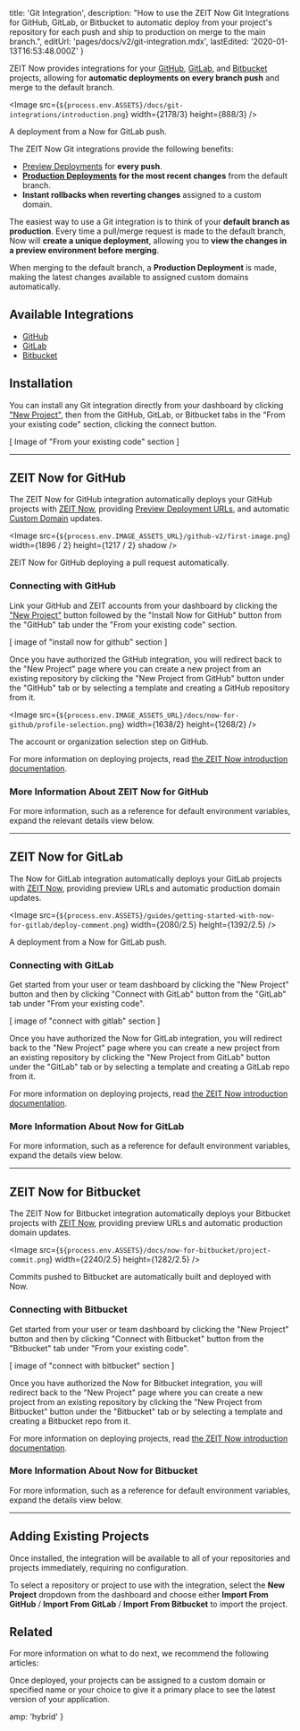 
  title: 'Git Integration',
  description:
    "How to use the ZEIT Now Git Integrations for GitHub, GitLab, or Bitbucket to automatic deploy from your project's repository for each push and ship to production on merge to the main branch.",
  editUrl: 'pages/docs/v2/git-integration.mdx',
  lastEdited: '2020-01-13T16:53:48.000Z'
}

ZEIT Now provides integrations for your [GitHub](#github), [GitLab](#gitlab), and [Bitbucket](#bitbucket) projects, allowing for **automatic deployments on every branch push** and merge to the default branch.

<Image
  src={`${process.env.ASSETS}/docs/git-integrations/introduction.png`}
  width={2178/3}
  height={888/3}
/>
<Caption style={{marginTop: '-40px'}}>A deployment from a Now for GitLab push.</Caption>

The ZEIT Now Git integrations provide the following benefits:

- [Preview Deployments](/docs/v2/platform/glossary#preview-deployments) for **every push**.
- **[Production Deployments](/docs/v2/platform/glossary#production-deployments) for the most recent changes** from the default branch.
- **Instant rollbacks when reverting changes** assigned to a custom domain.

The easiest way to use a Git integration is to think of your **default branch as production**. Every time a pull/merge request is made to the default branch, Now will **create a unique deployment**, allowing you to **view the changes in a preview environment before merging**.

When merging to the default branch, a **Production Deployment** is made, making the latest changes available to assigned custom domains automatically.

## Available Integrations

- [GitHub](#github)
- [GitLab](#gitlab)
- [Bitbucket](#bitbucket)

## Installation

You can install any Git integration directly from your dashboard by clicking ["New Project"](/new), then from the GitHub, GitLab, or Bitbucket tabs in the "From your existing code" section, clicking the connect button.

[ Image of "From your existing code" section ]

---

## ZEIT Now for GitHub

The ZEIT Now for GitHub integration automatically deploys your GitHub projects with [ZEIT Now](/now), providing [Preview Deployment URLs](/docs/v2/platform/deployments#preview), and automatic [Custom Domain](/docs/v2/custom-domains) updates.

<Image
  src={`${process.env.IMAGE_ASSETS_URL}/github-v2/first-image.png`}
  width={1896 / 2}
  height={1217 / 2}
  shadow
/>
<Caption>ZEIT Now for GitHub deploying a pull request automatically.</Caption>

### Connecting with GitHub

Link your GitHub and ZEIT accounts from your dashboard by clicking the ["New Project"](/new) button followed by the "Install Now for GitHub" button from the "GitHub" tab under the "From your existing code" section.

[ image of "install now for github" section ]

Once you have authorized the GitHub integration, you will redirect back to the "New Project" page where you can create a new project from an existing repository by clicking the "New Project from GitHub" button under the "GitHub" tab or by selecting a template and creating a GitHub repository from it.

<Image
  src={`${process.env.IMAGE_ASSETS_URL}/docs/now-for-github/profile-selection.png`}
  width={1638/2}
  height={1268/2}
/>
<Caption>The account or organization selection step on GitHub.</Caption>

For more information on deploying projects, read [the ZEIT Now introduction documentation](/docs).

### More Information About ZEIT Now for GitHub

For more information, such as a reference for default environment variables, expand the relevant details view below.

<CollapseGroup>
  <Collapse title="Default Behaviour">
    <GitHubDefaultBehaviour />
  </Collapse>

<Collapse title="Extending Your GitHub Workflow">
  <GitHubWorkflowExtension />
</Collapse>

<Collapse title="Included Environment Variables">
  <GitHubEnvironmentVariables />
</Collapse>

<Collapse title="Required Permissions">
    <GitHubPermissions />
  </Collapse>
</CollapseGroup>

---

## ZEIT Now for GitLab

The Now for GitLab integration automatically deploys your GitLab projects with [ZEIT Now](/now), providing preview URLs and automatic production domain updates.

<Image
  src={`${process.env.ASSETS}/guides/getting-started-with-now-for-gitlab/deploy-comment.png`}
  width={2080/2.5}
  height={1392/2.5}
/>
<Caption style={{marginTop: '-40px'}}>A deployment from a Now for GitLab push.</Caption>

### Connecting with GitLab

Get started from your user or team dashboard by clicking the "New Project" button and then by clicking "Connect with GitLab" button from the "GitLab" tab under "From your existing code".

[ image of "connect with gitlab" section ]

Once you have authorized the Now for GitLab integration, you will redirect back to the "New Project" page where you can create a new project from an existing repository by clicking the "New Project from GitLab" button under the "GitLab" tab or by selecting a template and creating a GitLab repo from it.

For more information on deploying projects, read [the ZEIT Now introduction documentation](/docs).

### More Information About Now for GitLab

For more information, such as a reference for default environment variables, expand the details view below.

<CollapseGroup>
  <Collapse title="Default Behaviour">
    <GitLabDefaultBehaviour />
  </Collapse>

<Collapse title="Included Environment Variables">
    <GitHubEnvironmentVariables />
  </Collapse>
</CollapseGroup>

---

## ZEIT Now for Bitbucket

The ZEIT Now for Bitbucket integration automatically deploys your Bitbucket projects with [ZEIT Now](/now), providing preview URLs and automatic production domain updates.

<Image
  src={`${process.env.ASSETS}/docs/now-for-bitbucket/project-commit.png`}
  width={2240/2.5}
  height={1282/2.5}
/>
<Caption style={{marginTop: '-40px'}}>Commits pushed to Bitbucket are automatically built and deployed with Now.</Caption>

### Connecting with Bitbucket

Get started from your user or team dashboard by clicking the "New Project" button and then by clicking "Connect with Bitbucket" button from the "Bitbucket" tab under "From your existing code".

[ image of "connect with bitbucket" section ]

Once you have authorized the Now for Bitbucket integration, you will redirect back to the "New Project" page where you can create a new project from an existing repository by clicking the "New Project from Bitbucket" button under the "Bitbucket" tab or by selecting a template and creating a Bitbucket repo from it.

For more information on deploying projects, read [the ZEIT Now introduction documentation](/docs).

### More Information About Now for Bitbucket

For more information, such as a reference for default environment variables, expand the details view below.

<CollapseGroup>
  <Collapse title="Default Behaviour">
    <BitbucketDefaultBehaviour />
  </Collapse>

<Collapse title="Included Environment Variables">
    <BitbucketEnvironmentVariables />
  </Collapse>
</CollapseGroup>

---

## Adding Existing Projects

Once installed, the integration will be available to all of your repositories and projects immediately, requiring no configuration.

To select a repository or project to use with the integration, select the **New Project** dropdown from the dashboard and choose either **Import From GitHub** / **Import From GitLab** / **Import From Bitbucket** to import the project.

## Related

For more information on what to do next, we recommend the following articles:

<Card title="Using Custom Domains" href="/docs/v2/custom-domains">
  Once deployed, your projects can be assigned to a custom domain or specified
  name or your choice to give it a primary place to see the latest version of
  your application.
</Card>


  amp: 'hybrid'
}
